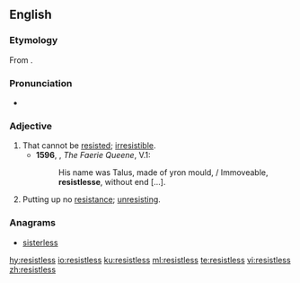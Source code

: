 ==English==
===Etymology===
From {{suffix|resist|less|lang=en}}.

===Pronunciation===
*{{a|UK}} {{IPA|/ɹɪˈzɪstləs/|lang=en}}

===Adjective===
{{en-adj}}

# That cannot be [[resist]]ed; [[irresistible]]. {{defdate|from 16th c.}}
#*'''1596''', {{w|Edmund Spenser}}, ''The Faerie Queene'', V.1:
#*:His name was Talus, made of yron mould, / Immoveable, '''resistlesse''', without end […].
# Putting up no [[resistance]]; [[unresisting]]. {{defdate|from 16th c.}}

===Anagrams===
* [[sisterless#English|sisterless]]

[[hy:resistless]]
[[io:resistless]]
[[ku:resistless]]
[[ml:resistless]]
[[te:resistless]]
[[vi:resistless]]
[[zh:resistless]]